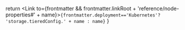 
  return <Link to={frontmatter && frontmatter.linkRoot + 'reference/node-properties#' + name}><code>{frontmatter.deployment=='Kubernetes'? 'storage.tieredConfig.' + name : name}</code></Link>
}
